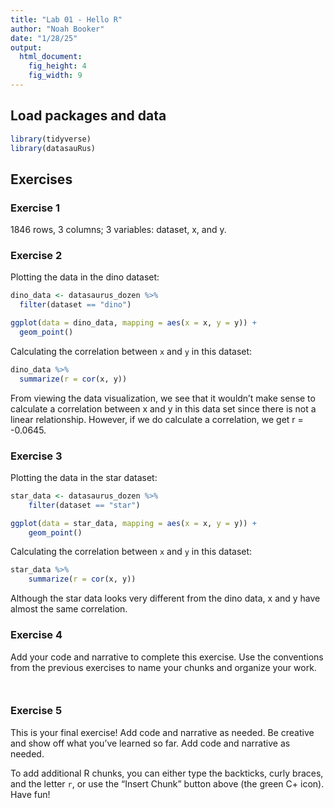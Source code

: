 ```yaml
---
title: "Lab 01 - Hello R"
author: "Noah Booker"
date: "1/28/25"
output: 
  html_document: 
    fig_height: 4
    fig_width: 9
---
```


## Load packages and data

```r
library(tidyverse) 
library(datasauRus)
```

## Exercises

### Exercise 1

1846 rows, 3 columns; 3 variables: dataset, x, and y.

### Exercise 2

Plotting the data in the dino dataset:

```r
dino_data <- datasaurus_dozen %>%
  filter(dataset == "dino")

ggplot(data = dino_data, mapping = aes(x = x, y = y)) +
  geom_point()
```

Calculating the correlation between `x` and `y` in this dataset:

```r
dino_data %>%
  summarize(r = cor(x, y))
```
From viewing the data visualization, we see that it wouldn't make sense to calculate a correlation between x and y in this data set since there is not a linear relationship. However, if we do calculate a correlation, we get r = -0.0645.


### Exercise 3

Plotting the data in the star dataset:

```r
star_data <- datasaurus_dozen %>%
    filter(dataset == "star")

ggplot(data = star_data, mapping = aes(x = x, y = y)) +
    geom_point()
```

Calculating the correlation between `x` and `y` in this dataset:

```r
star_data %>%
    summarize(r = cor(x, y))
```
Although the star data looks very different from the dino data, x and y have almost the same correlation.


### Exercise 4

Add your code and narrative to complete this exercise. Use the conventions from the previous exercises to name your chunks and organize your work.

```r

```

```r

```

### Exercise 5

This is your final exercise! Add code and narrative as needed. Be creative and show off what you’ve learned so far.
Add code and narrative as needed.

To add additional R chunks, you can either type the backticks, curly braces, and the letter `r`, or use the "Insert Chunk" button above (the green C+ icon). Have fun!


